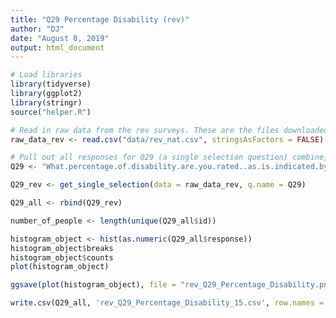 ```yaml
---
title: "Q29 Percentage Disability (rev)"
author: "DJ"
date: "August 8, 2019"
output: html_document
---
```

```r
# Load libraries
library(tidyverse)
library(ggplot2)
library(stringr)
source("helper.R")
```

```r
# Read in raw data from the rev surveys. These are the files downloaded from survey monkey saved as a .csv
raw_data_rev <- read.csv("data/rev_nat.csv", stringsAsFactors = FALSE)
```

```r
# Pull out all responses for Q29 (a single selection question) combine, then determine 'question n'
Q29 <- "What.percentage.of.disability.are.you.rated..as.is.indicated.by.the.Veteran.s.Affairs..VA.."

Q29_rev <- get_single_selection(data = raw_data_rev, q.name = Q29)

Q29_all <- rbind(Q29_rev)

number_of_people <- length(unique(Q29_all$id))
```


```r
histogram_object <- hist(as.numeric(Q29_all$response))
histogram_object$breaks
histogram_object$counts
plot(histogram_object)
```

```r
ggsave(plot(histogram_object), file = "rev_Q29_Percentage_Disability.png")
```

```r
write.csv(Q29_all, 'rev_Q29_Percentage_Disability_15.csv', row.names = FALSE)
```



